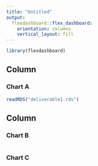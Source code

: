 ```yaml
---
title: "Untitled"
output: 
  flexdashboard::flex_dashboard:
    orientation: columns
    vertical_layout: fill
---
```


```r
library(flexdashboard)
```

Column {data-width=650}
-----------------------------------------------------------------------

### Chart A

```r
readRDS("deliverable1.rds")

```

Column {data-width=350}
-----------------------------------------------------------------------

### Chart B

```r

```

### Chart C

```r

```

